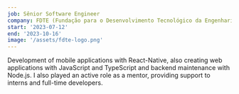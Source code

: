 ```yaml
---
job: Sênior Software Engineer
company: FDTE (Fundação para o Desenvolvimento Tecnológico da Engenharia)
start: '2023-07-12'
end: '2023-10-16'
image: '/assets/fdte-logo.png'
---
```


Development of mobile applications with React-Native, also creating web applications with JavaScript and TypeScript and backend maintenance with Node.js. I also played an active role as a mentor, providing support to interns and full-time developers.
